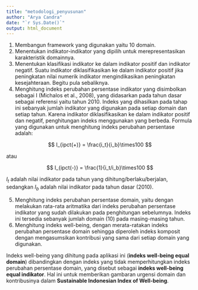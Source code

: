 ```yaml
---
title: "metodologi_penyusunan"
author: "Arya Candra"
date: "`r Sys.Date()`"
output: html_document
---
```


1.  Membangun framework yang digunakan yaitu 10 domain.
2.  Menentukan indikator-indikator yang dipilih untuk merepresentasikan karakteristik domainnya.
3.  Menentukan klasifikasi indikator ke dalam indikator positif dan indikator negatif. Suatu indikator diklasifikasikan ke dalam indikator positif jika peningkatan nilai numerik indikator mengindikasikan peningkatan kesejahteraan. Begitu pula sebaliknya.
4.  Menghitung indeks perubahan persentase indikator yang disimbolkan sebagai I (Michalos et al., 2008), yang didasarkan pada tahun dasar sebagai referensi yaitu tahun 2010. Indeks yang dihasilkan pada tahap ini sebanyak jumlah indikator yang digunakan pada setiap domain dan setiap tahun. Karena indikator diklasifikasikan ke dalam indikator positif dan negatif, penghitungan indeks menggunakan yang berbeda. Formula yang digunakan untuk menghitung indeks perubahan persentase adalah:

$$
I_{ipct(+)} = \frac{i_t}{i_b}\times100
$$

atau

$$
I_{ipct(-)} = \frac{1}{i_t/i_b}\times100
$$

$I_t$ adalah nilai indikator pada tahun yang dihitung/berlaku/berjalan, sedangkan $I_b$ adalah nilai indikator pada tahun dasar (2010).

5.  Menghitung indeks perubahan persentase domain, yaitu dengan melakukan rata-rata aritmatika dari indeks perubahan persentase indikator yang sudah dilakukan pada penghitungan sebelumnya. Indeks ini tersedia sebanyak jumlah domain (10) pada masing-masing tahun.
6.  Menghitung indeks well-being, dengan merata-ratakan indeks perubahan persentase domain sehingga diperoleh indeks komposit dengan mengasumsikan kontribusi yang sama dari setiap domain yang digunakan.

Indeks well-being yang dihitung pada aplikasi ini (**indeks well-being equal domain**) dibandingkan dengan indeks yang tidak memperhitungkan indeks perubahan persentase domain, yang disebut sebagai **indeks well-being equal indikator**. Hal ini untuk memberikan gambaran urgensi domain dan kontribusinya dalam **Sustainable Indonesian Index of Well-being**.